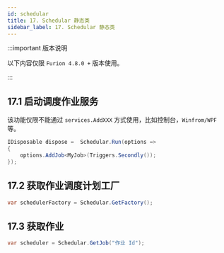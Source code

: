 ```yaml
---
id: schedular
title: 17. Schedular 静态类
sidebar_label: 17. Schedular 静态类
---
```


:::important 版本说明

以下内容仅限 `Furion 4.8.0 +` 版本使用。

:::

## 17.1 启动调度作业服务

该功能仅限不能通过 `services.AddXXX` 方式使用，比如控制台，`Winfrom/WPF` 等。

```cs showLineNumbers {1,3}
IDisposable dispose =  Schedular.Run(options =>
{
    options.AddJob<MyJob>(Triggers.Secondly());
});
```

## 17.2 获取作业调度计划工厂

```cs showLineNumbers
var schedulerFactory = Schedular.GetFactory();
```

## 17.3 获取作业

```cs showLineNumbers
var scheduler = Schedular.GetJob("作业 Id");
```
